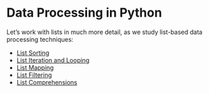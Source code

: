 # Data Processing in Python

Let's work with lists in much more detail, as we study list-based data processing techniques:

   + [List Sorting](./sorting.qmd)
   + [List Iteration and Looping](./for-loops.qmd)
   + [List Mapping](./mapping.qmd)
   + [List Filtering](./filtering.qmd)
   + [List Comprehensions](./list-comprehensions.qmd)
